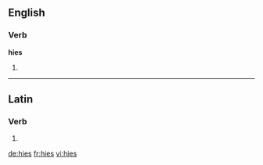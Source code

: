 ==English==

===Verb===
'''hies'''

# {{third-person singular of|[[hie]]}}

----

==Latin==

===Verb===
{{la-verb-form|hiēs}}

# {{conjugation of|hio|hiō|2|s|pres|act|sub|lang=la}}

[[de:hies]]
[[fr:hies]]
[[vi:hies]]